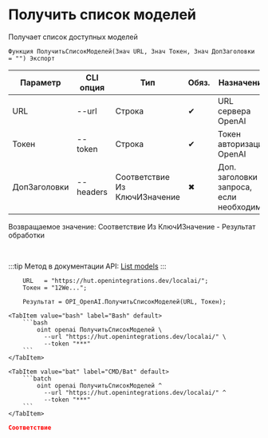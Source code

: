 ﻿---
sidebar_position: 1
description: Получить список моделей и другие функции для работы с OpenAI в Открытом пакете интеграций - бесплатной open-source библиотеке интеграций для 1С:Предприятие 8, OneScript и CLI
keywords: [1C, 1С, 1С:Предприятие, 1С:Предприятие 8.3, API, Интеграция, Сервисы, Обмен, OneScript, CLI, OpenAI]
---


# Получить список моделей
 Получает список доступных моделей



`Функция ПолучитьСписокМоделей(Знач URL, Знач Токен, Знач ДопЗаголовки = "") Экспорт`

  | Параметр | CLI опция | Тип | Обяз. | Назначение |
  |-|-|-|-|-|
  | URL | --url | Строка | &#x2714; | URL сервера OpenAI |
  | Токен | --token | Строка | &#x2714; | Токен авторизации OpenAI |
  | ДопЗаголовки | --headers | Соответствие Из КлючИЗначение | &#x2716; | Доп. заголовки запроса, если необходимо |

  
  Возвращаемое значение:   Соответствие Из КлючИЗначение - Результат обработки

<br/>

:::tip
Метод в документации API: [List models](https://platform.openai.com/docs/api-reference/models/list)
:::
<br/>



```bsl title="Пример использования для 1С:Предприятие/OneScript"
    URL   = "https://hut.openintegrations.dev/localai/";
    Токен = "12We...";

    Результат = OPI_OpenAI.ПолучитьСписокМоделей(URL, Токен);
```
    

 <Tabs>
  
    <TabItem value="bash" label="Bash" default>
        ```bash
            oint openai ПолучитьСписокМоделей \
              --url "https://hut.openintegrations.dev/localai/" \
              --token "***"
        ```
    </TabItem>
  
    <TabItem value="bat" label="CMD/Bat" default>
        ```batch
            oint openai ПолучитьСписокМоделей ^
              --url "https://hut.openintegrations.dev/localai/" ^
              --token "***"
        ```
    </TabItem>
</Tabs>


```json title="Результат"
Соответствие
```
